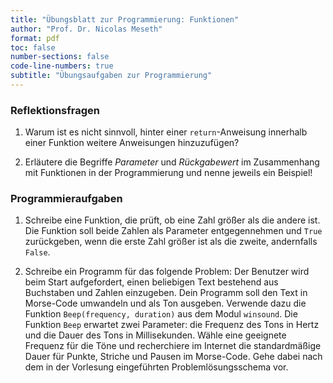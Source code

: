```yaml
---
title: "Übungsblatt zur Programmierung: Funktionen"
author: "Prof. Dr. Nicolas Meseth"
format: pdf
toc: false
number-sections: false
code-line-numbers: true
subtitle: "Übungsaufgaben zur Programmierung"
---
```

### Reflektionsfragen

1.  Warum ist es nicht sinnvoll, hinter einer `return`-Anweisung innerhalb einer Funktion weitere Anweisungen hinzuzufügen?

2.  Erläutere die Begriffe *Parameter* und *Rückgabewert* im Zusammenhang mit Funktionen in der Programmierung und nenne jeweils ein Beispiel!


### Programmieraufgaben

1.  Schreibe eine Funktion, die prüft, ob eine Zahl größer als die andere ist. Die Funktion soll beide Zahlen als Parameter entgegennehmen und `True` zurückgeben, wenn die erste Zahl größer ist als die zweite, andernfalls `False`.

2.  Schreibe ein Programm für das folgende Problem: Der Benutzer wird beim Start aufgefordert, einen beliebigen Text bestehend aus Buchstaben und Zahlen einzugeben. Dein Programm soll den Text in Morse-Code umwandeln und als Ton ausgeben. Verwende dazu die Funktion `Beep(frequency, duration)` aus dem Modul `winsound`. Die Funktion `Beep` erwartet zwei Parameter: die Frequenz des Tons in Hertz und die Dauer des Tons in Millisekunden. Wähle eine geeignete Frequenz für die Töne und recherchiere im Internet die standardmäßige Dauer für Punkte, Striche und Pausen im Morse-Code. Gehe dabei nach dem in der Vorlesung eingeführten Problemlösungsschema vor.

